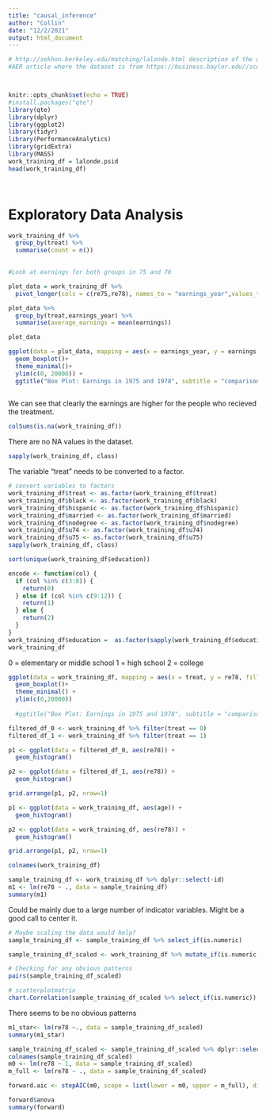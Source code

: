 ```yaml
---
title: "causal_inference"
author: "Collin"
date: "12/2/2021"
output: html_document
---
```


```r

# http://sekhon.berkeley.edu/matching/lalonde.html description of the dataset
#AER article where the dataset is from https://business.baylor.edu//scott_cunningham/teaching/lalonde-1986.pdf



knitr::opts_chunk$set(echo = TRUE)
#install.packages("qte")
library(qte)
library(dplyr)
library(ggplot2)
library(tidyr)
library(PerformanceAnalytics)
library(gridExtra)
library(MASS)
work_training_df = lalonde.psid
head(work_training_df)




```

# Exploratory Data Analysis
```r
work_training_df %>% 
  group_by(treat) %>% 
  summarise(count = n())
  

#Look at earnings for both groups in 75 and 78

plot_data = work_training_df %>% 
  pivot_longer(cols = c(re75,re78), names_to = "earnings_year",values_to = "earnings")

plot_data %>% 
  group_by(treat,earnings_year) %>% 
  summarise(average_earnings = mean(earnings))

plot_data

ggplot(data = plot_data, mapping = aes(x = earnings_year, y = earnings, fill = as.factor(treat)))+
  geom_boxplot()+
  theme_minimal()+
  ylim(c(0, 20000)) + 
  ggtitle("Box Plot: Earnings in 1975 and 1978", subtitle = "comparison between control and treatment groups")
  
```

We can see that clearly the earnings are higher for the people who recieved the treatment.

```r
colSums(is.na(work_training_df))
```

There are no NA values in the dataset.

```r
sapply(work_training_df, class)
```

The variable "treat" needs to be converted to a factor.


```r
# convert variables to factors
work_training_df$treat <- as.factor(work_training_df$treat)
work_training_df$black <- as.factor(work_training_df$black)
work_training_df$hispanic <- as.factor(work_training_df$hispanic)
work_training_df$married <- as.factor(work_training_df$married)
work_training_df$nodegree <- as.factor(work_training_df$nodegree)
work_training_df$u74 <- as.factor(work_training_df$u74)
work_training_df$u75 <- as.factor(work_training_df$u75)
sapply(work_training_df, class)
```

```r
sort(unique(work_training_df$education))

encode <- function(col) {
  if (col %in% c(3:8)) {
    return(0)
  } else if (col %in% c(9:12)) {
    return(1)
  } else {
    return(2)
  }
}
work_training_df$education =  as.factor(sapply(work_training_df$education,encode))
work_training_df
```

0 = elementary or middle school
1 = high school
2 = college


```r
ggplot(data = work_training_df, mapping = aes(x = treat, y = re78, fill = education))+
  geom_boxplot()+
  theme_minimal() + 
  ylim(c(0,20000))
  
  #ggtitle("Box Plot: Earnings in 1975 and 1978", subtitle = "comparison between control and treatment groups")
```

```r
filtered_df_0 <- work_training_df %>% filter(treat == 0)
filtered_df_1 <- work_training_df %>% filter(treat == 1)

p1 <- ggplot(data = filtered_df_0, aes(re78)) + 
  geom_histogram()

p2 <- ggplot(data = filtered_df_1, aes(re78)) + 
  geom_histogram()

grid.arrange(p1, p2, nrow=1)
```


```r
p1 <- ggplot(data = work_training_df, aes(age)) + 
  geom_histogram()

p2 <- ggplot(data = work_training_df, aes(re78)) + 
  geom_histogram()

grid.arrange(p1, p2, nrow=1)
```

```r
colnames(work_training_df)
```


```r
sample_training_df <- work_training_df %>% dplyr::select(-id)
m1 <- lm(re78 ~ ., data = sample_training_df)
summary(m1)
```

Could be mainly due to a large number of indicator variables. Might be a good call to center it.

```r
# Maybe scaling the data would help?
sample_training_df <- sample_training_df %>% select_if(is.numeric) 

sample_training_df_scaled <- work_training_df %>% mutate_if(is.numeric,scale)

# Checking for any obvious patterns
pairs(sample_training_df_scaled)

# scatterplotmatrix
chart.Correlation(sample_training_df_scaled %>% select_if(is.numeric))
```

There seems to be no obvious patterns

```r
m1_star<- lm(re78 ~., data = sample_training_df_scaled)
summary(m1_star)
```

```r
sample_training_df_scaled <- sample_training_df_scaled %>% dplyr::select(-c("id"))
colnames(sample_training_df_scaled)
m0 <- lm(re78 ~ 1, data = sample_training_df_scaled)
m_full <- lm(re78 ~ ., data = sample_training_df_scaled)

forward.aic <- stepAIC(m0, scope = list(lower = m0, upper = m_full), direction = "both", k = 2, trace = 0)

forward$anova
summary(forward)
```